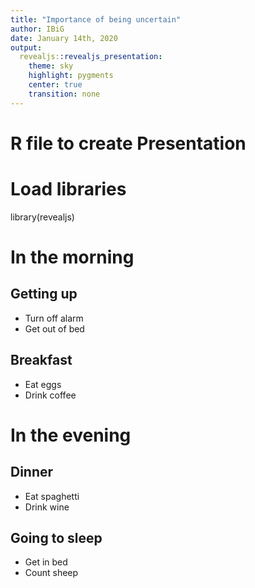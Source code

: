```yaml
---
title: "Importance of being uncertain"
author: IBiG
date: January 14th, 2020
output:
  revealjs::revealjs_presentation:
    theme: sky
    highlight: pygments
    center: true
    transition: none
---
```


###############################################################
# R file to create Presentation
###############################################################

# Load libraries
library(revealjs)

# In the morning

## Getting up

- Turn off alarm
- Get out of bed

## Breakfast

- Eat eggs
- Drink coffee

# In the evening

## Dinner

- Eat spaghetti
- Drink wine

## Going to sleep

- Get in bed
- Count sheep

